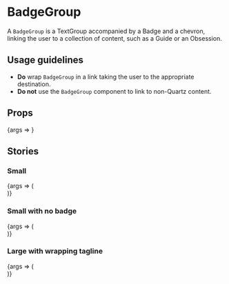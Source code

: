 
<Meta title="BadgeGroup" component={BadgeGroup} />

# BadgeGroup

A `BadgeGroup` is a <LinkTo kind="TextGroup">TextGroup</LinkTo> accompanied by a <LinkTo kind="Badge">Badge</LinkTo> and a chevron, linking the user to a collection of content, such as a Guide or an Obsession.

## Usage guidelines

- **Do** wrap `BadgeGroup` in a link taking the user to the appropriate destination.
- **Do not** use the `BadgeGroup` component to link to non-Quartz content.

## Props

<Canvas>
	<Story
		args={{
			imageUrl: 'https://cms.qz.com/wp-content/uploads/2019/12/fintech_guide_cover.jpg?quality=75&strip=all&w=100&h=100&crop=1',
			kicker: 'From our Guide',
			tagline: 'Which unicorns will fade and which are here to stay.',
			title: 'Beyond the fintech hype',
		}}
		name="Default"
	>
		{args => <BadgeGroup {...args} />}
	</Story>
</Canvas>

<ArgsTable story="Default" />

## Stories

### Small

<Canvas>
	<Story
		args={{
			imageUrl: 'https://cms.qz.com/wp-content/uploads/2020/06/NewNormal-Promo.png?w=51&h=51&crop=1&strip=all&quality=75',
			tagline: 'Coronavirus has changed the world. Here’s how experts think it will affect our lives in five years.',
			title: 'The New Normal',
		}}
		name="Small"
		size="large"
	>
		{args => (
			<div style={{ maxWidth: 400 }}>
				<BadgeGroup {...args} />
			</div>
		)}
	</Story>
</Canvas>

### Small with no badge

<Canvas>
	<Story
		args={{
			tagline: 'Quartz is a guide to the new global economy for people in business who are excited by change. We cover business, economics, markets, finance, technology, science, design, and fashion.',
			title: 'Quartz',
		}}
		name="Small with no badge"
		size="large"
	>
		{args => (
			<div style={{ maxWidth: 400 }}>
				<BadgeGroup {...args} />
			</div>
		)}
	</Story>
</Canvas>

### Large with wrapping tagline

<Canvas>
	<Story
		args={{
			imageUrl: 'https://cms.qz.com/wp-content/uploads/2019/12/fintech_guide_cover.jpg?quality=75&strip=all&w=100&h=100&crop=1',
			kicker: 'From our Guide',
			size: 'large',
			tagline: 'Which unicorns will fade and which are here to stay. A guide to the biggest beasts in the fintech unicorn herd.',
			title: 'Beyond the fintech hype',
		}}
		name="Large with wrapping tagline"
	>
		{args => (
			<div style={{ maxWidth: 400 }}>
				<BadgeGroup {...args} />
			</div>
		)}
	</Story>
</Canvas>
